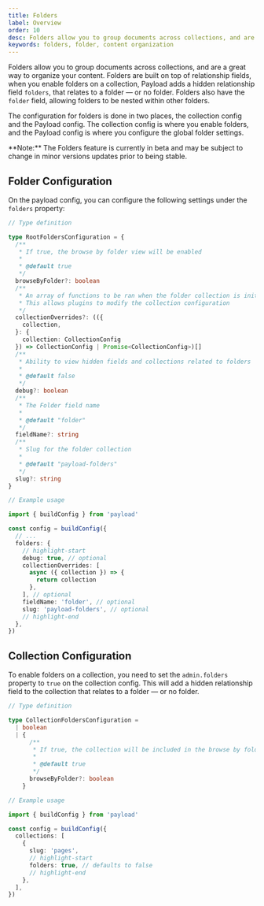 ```yaml
---
title: Folders
label: Overview
order: 10
desc: Folders allow you to group documents across collections, and are a great way to organize your content.
keywords: folders, folder, content organization
---
```


Folders allow you to group documents across collections, and are a great way to organize your content. Folders are built on top of relationship fields, when you enable folders on a collection, Payload adds a hidden relationship field `folders`, that relates to a folder — or no folder. Folders also have the `folder` field, allowing folders to be nested within other folders.

The configuration for folders is done in two places, the collection config and the Payload config. The collection config is where you enable folders, and the Payload config is where you configure the global folder settings.

<Banner type="warning">
  **Note:** The Folders feature is currently in beta and may be subject to
  change in minor versions updates prior to being stable.
</Banner>

## Folder Configuration

On the payload config, you can configure the following settings under the `folders` property:

```ts
// Type definition

type RootFoldersConfiguration = {
  /**
   * If true, the browse by folder view will be enabled
   *
   * @default true
   */
  browseByFolder?: boolean
  /**
   * An array of functions to be ran when the folder collection is initialized
   * This allows plugins to modify the collection configuration
   */
  collectionOverrides?: (({
    collection,
  }: {
    collection: CollectionConfig
  }) => CollectionConfig | Promise<CollectionConfig>)[]
  /**
   * Ability to view hidden fields and collections related to folders
   *
   * @default false
   */
  debug?: boolean
  /**
   * The Folder field name
   *
   * @default "folder"
   */
  fieldName?: string
  /**
   * Slug for the folder collection
   *
   * @default "payload-folders"
   */
  slug?: string
}
```

```ts
// Example usage

import { buildConfig } from 'payload'

const config = buildConfig({
  // ...
  folders: {
    // highlight-start
    debug: true, // optional
    collectionOverrides: [
      async ({ collection }) => {
        return collection
      },
    ], // optional
    fieldName: 'folder', // optional
    slug: 'payload-folders', // optional
    // highlight-end
  },
})
```

## Collection Configuration

To enable folders on a collection, you need to set the `admin.folders` property to `true` on the collection config. This will add a hidden relationship field to the collection that relates to a folder — or no folder.

```ts
// Type definition

type CollectionFoldersConfiguration =
  | boolean
  | {
      /**
       * If true, the collection will be included in the browse by folder view
       *
       * @default true
       */
      browseByFolder?: boolean
    }
```

```ts
// Example usage

import { buildConfig } from 'payload'

const config = buildConfig({
  collections: [
    {
      slug: 'pages',
      // highlight-start
      folders: true, // defaults to false
      // highlight-end
    },
  ],
})
```
